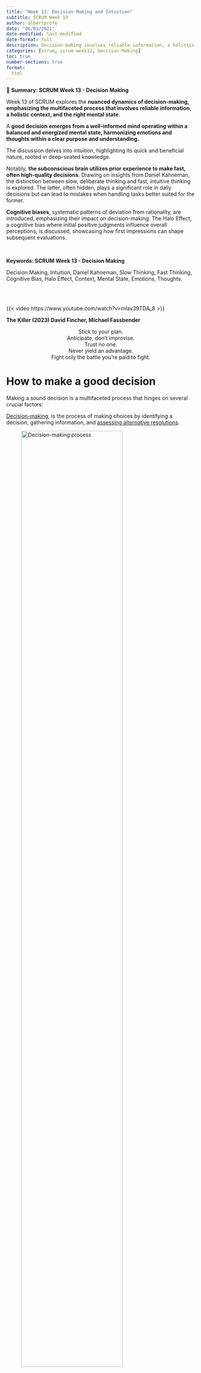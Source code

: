 ```yaml
---
title: "Week 13: Decision Making and Intuition"
subtitle: SCRUM Week 13
author: albertprofe
date: "06/01/2021"
date-modified: last-modified
date-format: full
description: Decision-making involves reliable information, a holistic context, and the right mental state.
categories: [scrum, scrum-week12, Decision-Making]
toc: true
number-sections: true
format:
  html
---
```


::: {.summary}

📘 **Summary: SCRUM Week 13 - Decision Making**

Week 13 of SCRUM explores the **nuanced dynamics of decision-making, emphasizing the multifaceted process that involves reliable information, a holistic context, and the right mental state**.

A **good decision emerges from a well-informed mind operating within a balanced and energized mental state, harmonizing emotions and thoughts within a clear purpose and understanding.**

The discussion delves into intuition, highlighting its quick and beneficial nature, rooted in deep-seated knowledge.

Notably, **the subconscious brain utilizes prior experience to make fast, often high-quality decisions**. Drawing on insights from Daniel Kahneman, the distinction between slow, deliberate thinking and fast, intuitive thinking is explored. The latter, often hidden, plays a significant role in daily decisions but can lead to mistakes when handling tasks better suited for the former.

**Cognitive biases**, systematic patterns of deviation from rationality, are introduced, emphasizing their impact on decision-making. The Halo Effect, a cognitive bias where initial positive judgments influence overall perceptions, is discussed, showcasing how first impressions can shape subsequent evaluations.

:::


</br>

::: {.keywords}

**Keywords: SCRUM Week 13 - Decision Making**

Decision Making, Intuition, Daniel Kahneman, Slow Thinking, Fast Thinking, Cognitive Bias, Halo Effect, Context, Mental State, Emotions, Thoughts.

:::

</br> </br>

{{< video https://www.youtube.com/watch?v=mlav39TDA_8 >}}

**The Killer (2023) David Fincher, Michael Fassbender**

<div style="text-align:center">
Stick to your plan.</br>
Anticipate, don't improvise.</br>
Trust no one.</br>
Never yield an advantage.</br>
Fight only the battle you're paid to fight.</br>
</div> 

# How to make a good decision

Making a sound decision is a multifaceted process that hinges on several crucial factors:

::: {.column-margin}

[Decision-making](https://www.umassd.edu/fycm/decision-making/process/){.external}, is the process of making choices by identifying a decision, gathering information, and [assessing alternative resolutions](https://www.umassd.edu/media/umassdartmouth/fycm/decision_making_process.pdf).

![Decision-making process](/images/scrum/decisionmaking-1.png){width="80%"}

:::

- Firstly, **access to reliable, valuable, and diverse information** is paramount. A comprehensive understanding requires a thorough exploration of various perspectives and angles.
- It's **essential to consider the 'why' behind the decision and understand the broader context** in which it unfolds. This ensures that decisions are not made in isolation but are informed by a holistic view of the situation.
- Equally critical is the **right mental state**.
  - A well-rested and energized brain is more adept at processing information and engaging in thoughtful analysis.
  - Managing emotions is pivotal; decisions should not be clouded by impulsive reactions but grounded in a balanced emotional state. Embracing a spectrum of thoughts, from creative ideation to critical evaluation, facilitates a comprehensive decision-making process.
  - Moreover, cultivating mindfulness and self-awareness contributes to a stable mental state, enabling individuals to navigate decision-making with clarity and focus.

In essence, <mark>a good decision is the product of a well-informed mind, fueled by valuable insights and diverse perspectives, operating within a balanced and energized mental state that harmonizes emotions and thoughts within the context of a purpose, clear goal and understanding</mark>. This holistic approach ensures thoughtful, informed, and effective decision-making in both personal and professional spheres.



# Types of thinking

Prof **Daniel Kahneman**, from Princeton University, started a revolution in our understanding of the human mind. It's a revolution that led to him winning a Nobel Prize.

::: {.column-margin}

[Noise: A Flaw in Human Judgment](https://www.goodreads.com/en/book/show/55339408){.external}, From the bestselling author of Thinking, Fast and Slow and the co-author of Nudge, a groundbreaking exploration of why most people make bad judgments, and how to control for that noise.​

![Noise: A Flaw in Human Judgment](/images/scrum/noise.jpg){width="40%"}

:::

His insight into the way our minds work springs from the mistakes that we make. Not random mistakes, but systematic errors that we all make, all the time, without realising.


Prof Kahneman and his late colleague Amos Tversky, who worked at the Hebrew University of Jerusalem and Stanford University, **realised that we actually have two systems of thinking**:

- there's the **deliberate, logical part of your mind** that is capable of analysing a problem and coming up with a rational answer.
- But then there is another system in your mind that is **intuitive, fast and automatic.**

## Deliberate thinking

This is the part of your mind that you are aware of. It's expert at solving problems, but it is slow, requires a great deal of energy, and is extremely lazy.

Even the act of walking is enough to occupy most of your attentive mind.

## Automatic thinking

But then there is another system in your mind that is intuitive, fast and automatic. This fast way of thinking is **incredibly powerful, but totally hidden**.

<mark>It is so powerful, it is actually responsible for most of the things that you say, do, think and believe</mark>.

And yet you have no idea this is happening. This system is your **hidden auto-pilot, and it has a mind of its own.** It is sometimes known as the stranger within.

Most of the time, our fast, intuitive mind is in control, efficiently taking charge of all the thousands of decisions we make each day. The problem comes when we allow our fast, intuitive system to make decisions that we really should pass over to our slow, logical system. This is where the mistakes creep in.

# Networked thinking

- [The second brain](/books/TheSecondBrain.qmd)

[Networked thinking: a quiet cognitive revolution](https://nesslabs.com/networked-thinking) is an explorative approach to problem-solving, whose aim is to consider the complex interactions between nodes and connections in a given problem space. <mark>Instead of considering a particular problem in isolation to discover a pre-existing solution, networked thinking encourages non-linear, second-order reflection in order to let a new idea emerge.</mark>

::: {.column-margin}

[Range: Why Generalists Triumph in a Specialized World](https://www.goodreads.com/ca/book/show/41795733){.external}. Plenty of experts argue that anyone who wants to develop a skill, play an instrument, or lead their field should start early, focus intensely, and rack up as many hours of deliberate practice as possible. If you dabble or delay, you’ll never catch up to the people who got a head start. But a closer look at research on the world’s top performers, from professional athletes to Nobel laureates, shows that early specialization is the exception, not the rule.

![Range: Why Generalists Triumph in a Specialized World](/images/scrum/range.png){width="40%"}

:::

## Create your tree of knowledge

![[Create](https://medium.com/dare-to-be-better/create-and-manage-your-knowledge-base-with-obsidian-de7688dc0790){.external} and Manage Your Knowledge Base With [Obsidian](https://obsidian.md/){.external}](/images/scrum/obs-net.png)

**Elon Musk**'s two rules for learning anything faster are the following:

- **Rule #1** — Make sure you’re building a tree of knowledge
- **Rule #2** — You can’t remember what you can’t connect

[Networked Thinking: Build Your Tree of Knowledge](https://www.linkedin.com/pulse/networked-thinking-build-your-tree-knowledge-andrew-c-yu){.external} by connecting and interlinking all the different information nodes to uncover new insights and accelerate your  learning path.



# Intuition

::: {.callout-note}
Intuition is not logical. It is not the result of a set of considered steps that can be shared or explained. Instead, while based on deep-seated knowledge, the process feels natural, almost instinctual.
:::


And yet, while intuition is **quick and usually beneficial,** it is not always entirely accurate. The **subconscious brain attempts to recognize, process, and use patterns of thinking based on prior experience and a best guess.**

Paradoxically, intuition feels unknowable. After all, you cannot explain the thinking behind **a snap decision that appears out of nowhere.**

*It just happens.*

While intuition occurs in your day-to-day life, it is sometimes most apparent in the decisions of experts. The specialist draws on years of experience, held in unconscious frameworks, to make fast, high-quality decisions, [Nalliah, 2016](https://pubmed.ncbi.nlm.nih.gov/27981996/){.exteranl}

# Cognitive bias

A <mark>cognitive bias is a systematic pattern of deviation from norm or rationality in judgment</mark>.

::: {.column-margin}
![](/images/scrum/bias-cheatsheet.jpg)
:::

[Individuals create their own "subjective reality"](https://en.wikipedia.org/wiki/Cognitive_bias) from their perception of the input. An individual's construction of reality, not the objective input, may dictate their behavior in the world.

![Cognitive bias codex](/images/scrum/cognitive_bias.jpg)

## List & codex

- [List of cognitive biases](https://en.wikipedia.org/wiki/List_of_cognitive_biases)
- [Codex](https://upload.wikimedia.org/wikipedia/commons/6/65/Cognitive_bias_codex_en.svg)

## Halo effect

::: {.callout-note}
The **halo effect** is a **cognitive bias** that occurs when an initial positive judgment about a person unconsciously colors the perception of the individual as a whole.
:::

When forming a first impression, observing an initial attractive feature—perhaps beauty or strength—can make the person appealing, **making it difficult to revise that impression based on new or opposing information**. For example, an attractive individual may also be perceived as interesting, ambitious, or funny, whether or not that assessment is warranted.



# Strategic Thinking

## Purpose, Intuition, Decision-Making and Mindset


![](/images/scrum/mindset-decsionMaking.png)

::: {.callout-note title="Strategic Thinking: Navigating Purposeful Decisions"}


**Strategic thinking** transcends the immediate and involves purposefully integrating key elements — purpose, intuition, decision-making, and mindset.

- **Purpose:**
  - A guiding force that aligns decisions with overarching goals.
  - Provides clarity on values and contributes to meaningful outcomes.
  
- **Intuition:**
  - Acts as a silent partner, drawing on accumulated knowledge and experiences.
  - Guides decision-makers in navigating uncertainty and complexity.
  
- **Decision-Making:**
  - Informed by both purpose and intuition for optimal outcomes.
  - Considers potential consequences and aligns with long-term objectives.
  
- **Mindset:**
  - A right mindset -survival and growth- creates the context for purposeful thinking.
  - Shapes the approach to decision-making, it is key to success.



:::


In the domain of <mark>strategic thinking and mindset-driven decision-making, intuition plays a pivotal role alongside purpose</mark>.


- **Intuition**, often considered the **silent partner in the decision-making process**, draws on accumulated knowledge, experiences, and a deep understanding of the context. It acts as an internal compass, guiding decision-makers when faced with uncertainty or compl**exity.
- **Strategic thinking, when coupled with a **purpose-driven mindset**, allows individuals to tap into their intuitive insights. This fusion enables decision-makers to navigate through ambiguity with a sense of confidence, as their intuition becomes a valuable tool for quick and informed choices.
- **Intuition complements strategic thinking** by providing a nuanced understanding of the situation, often offering unconventional perspectives that align with the overarching purpose.

In essence, a **purpose-driven mindset** enhances the reliability of intuition, ensuring that intuitive insights align with the broader mission and values.

This synergy results in decisions that not only contribute to immediate objectives but also resonate with the greater purpose, fostering a strategic and intuitive approach that is both effective and meaningful.



# References


- [Halo effed](https://www.psychologytoday.com/intl/basics/halo-effect) / [First idea](https://www.strategyzer.com/library/dont-fall-in-love-with-your-first-idea)
- [How do we really make decisions?](https://www.bbc.com/news/science-environment-26258662){.external}
- [How You Really Make Decisions](https://www.bbc.co.uk/programmes/b03wyr3c){.external}
- [What Is Intuition and Why Is It Important? 5 Examples](https://positivepsychology.com/intuition/){.external}
- [How to Develop Your Intuitive Decision Making](https://www.globalcognition.org/intuitive-decision-making/){.external}
- [What are some examples of successful leaders who rely on intuition in decision-making?](https://www.linkedin.com/advice/1/what-some-examples-successful-leaders-who-rely){.external}


<!--- navLinks -->
<br><br>
<div class=row>
<br>
<div class='column left previous'>
<br>
[{{< fa solid arrow-left >}} Week 12: Emotions and Thoughts ](/scrum/scrum-week12.qmd)
<br>
</div>
<br>
<div class='column center'>
<br>
[{{< fa solid arrow-up >}} top](#top)
<br>
</div>
<br>
<div class='column right next'>
<br>
[Week 14: Beyond SCRUM  {{< fa solid arrow-right >}}](/scrum/scrum-week14.qmd)
<br>
</div>
<br>
</div>
